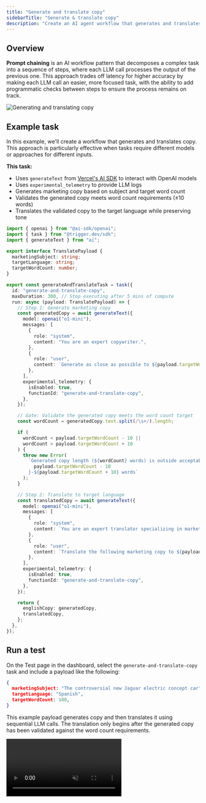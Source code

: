 ```yaml
---
title: "Generate and translate copy"
sidebarTitle: "Generate & translate copy"
description: "Create an AI agent workflow that generates and translates copy"
---
```


## Overview

**Prompt chaining** is an AI workflow pattern that decomposes a complex task into a sequence of steps, where each LLM call processes the output of the previous one. This approach trades off latency for higher accuracy by making each LLM call an easier, more focused task, with the ability to add programmatic checks between steps to ensure the process remains on track.

![Generating and translating copy](/guides/ai-agents/prompt-chaining.png)

## Example task

In this example, we'll create a workflow that generates and translates copy. This approach is particularly effective when tasks require different models or approaches for different inputs.

**This task:**

- Uses `generateText` from [Vercel's AI SDK](https://sdk.vercel.ai/docs/introduction) to interact with OpenAI models
- Uses `experimental_telemetry` to provide LLM logs
- Generates marketing copy based on subject and target word count
- Validates the generated copy meets word count requirements (±10 words)
- Translates the validated copy to the target language while preserving tone

```typescript
import { openai } from "@ai-sdk/openai";
import { task } from "@trigger.dev/sdk";
import { generateText } from "ai";

export interface TranslatePayload {
  marketingSubject: string;
  targetLanguage: string;
  targetWordCount: number;
}

export const generateAndTranslateTask = task({
  id: "generate-and-translate-copy",
  maxDuration: 300, // Stop executing after 5 mins of compute
  run: async (payload: TranslatePayload) => {
    // Step 1: Generate marketing copy
    const generatedCopy = await generateText({
      model: openai("o1-mini"),
      messages: [
        {
          role: "system",
          content: "You are an expert copywriter.",
        },
        {
          role: "user",
          content: `Generate as close as possible to ${payload.targetWordCount} words of compelling marketing copy for ${payload.marketingSubject}`,
        },
      ],
      experimental_telemetry: {
        isEnabled: true,
        functionId: "generate-and-translate-copy",
      },
    });

    // Gate: Validate the generated copy meets the word count target
    const wordCount = generatedCopy.text.split(/\s+/).length;

    if (
      wordCount < payload.targetWordCount - 10 ||
      wordCount > payload.targetWordCount + 10
    ) {
      throw new Error(
        `Generated copy length (${wordCount} words) is outside acceptable range of ${
          payload.targetWordCount - 10
        }-${payload.targetWordCount + 10} words`
      );
    }

    // Step 2: Translate to target language
    const translatedCopy = await generateText({
      model: openai("o1-mini"),
      messages: [
        {
          role: "system",
          content: `You are an expert translator specializing in marketing content translation into ${payload.targetLanguage}.`,
        },
        {
          role: "user",
          content: `Translate the following marketing copy to ${payload.targetLanguage}, maintaining the same tone and marketing impact:\n\n${generatedCopy.text}`,
        },
      ],
      experimental_telemetry: {
        isEnabled: true,
        functionId: "generate-and-translate-copy",
      },
    });

    return {
      englishCopy: generatedCopy,
      translatedCopy,
    };
  },
});
```

## Run a test

On the Test page in the dashboard, select the `generate-and-translate-copy` task and include a payload like the following:

```json
{
  marketingSubject: "The controversial new Jaguar electric concept car",
  targetLanguage: "Spanish",
  targetWordCount: 100,
}
```

This example payload generates copy and then translates it using sequential LLM calls. The translation only begins after the generated copy has been validated against the word count requirements.

<video 
  src="https://content.trigger.dev/agent-prompt-chaining-3.mp4"
  controls
  muted
  autoPlay
  loop
/>
